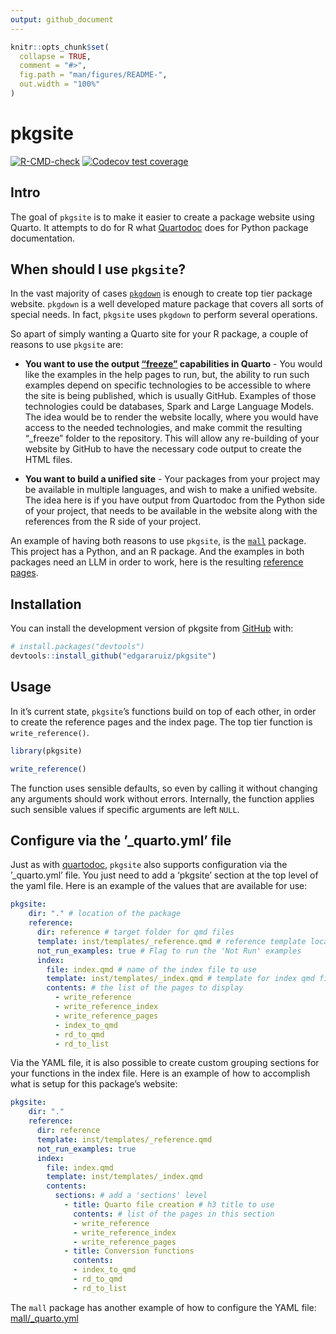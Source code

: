 ```yaml
---
output: github_document
---
```


<!-- README.md is generated from README.Rmd. Please edit that file -->

```r
knitr::opts_chunk$set(
  collapse = TRUE,
  comment = "#>",
  fig.path = "man/figures/README-",
  out.width = "100%"
)
```

# pkgsite

<!-- badges: start -->
[![R-CMD-check](https://github.com/edgararuiz/pkgsite/actions/workflows/R-CMD-check.yaml/badge.svg)](https://github.com/edgararuiz/pkgsite/actions/workflows/R-CMD-check.yaml)
[![Codecov test coverage](https://codecov.io/gh/edgararuiz/pkgsite/branch/main/graph/badge.svg)](https://app.codecov.io/gh/edgararuiz/pkgsite?branch=main)
<!-- badges: end -->

## Intro

The goal of `pkgsite` is to make it easier to create a package website using
Quarto. It attempts to do for R what 
[Quartodoc](https://machow.github.io/quartodoc/get-started/overview.html) does 
for Python package documentation. 

## When should I use `pkgsite`?

In the vast majority of cases [`pkgdown`](https://pkgdown.r-lib.org/index.html)
is enough to create top tier package website. `pkgdown` is a well developed
mature package that covers all sorts of special needs. In fact, `pkgsite` 
uses `pkgdown` to perform several operations.

So apart of simply wanting a Quarto site for your R package, a couple of reasons 
to use `pkgsite` are:

- **You want to use the output 
["freeze"](https://quarto.org/docs/projects/code-execution.html#freeze) 
capabilities in Quarto** - You would like  the examples in the help pages to
run, but, the ability to run such examples depend on specific technologies
to be accessible to where the site is being 
published, which is usually GitHub. Examples of those technologies could be
databases, Spark and Large Language Models. The idea would be to render the
website locally, where you would have access to the needed technologies, and
make commit the resulting "_freeze" folder to the repository. This will allow
any re-building of your website by GitHub to have the necessary code output to
create the HTML files.

- **You want to build a unified site** - Your packages from your project may be
available in multiple languages, and wish to make a unified website. The idea
here is if you have output from Quartodoc from the Python side of your project,
that needs to be available in the website along with the references from the
R side of your project. 

An example of having both reasons to use `pkgsite`, is the 
[`mall`](https://github.com/mlverse/mall) package. This project has a Python, and
an R package. And the examples in both packages need an LLM in order to work, 
here is the resulting [reference pages](https://mlverse.github.io/mall/reference/).

## Installation

You can install the development version of pkgsite from [GitHub](https://github.com/) with:

``` r
# install.packages("devtools")
devtools::install_github("edgararuiz/pkgsite")
```

## Usage

In it's current state, `pkgsite`'s functions build on top of each other, in 
order to create the reference pages and the index page. The top tier function
is `write_reference()`. 

```r
library(pkgsite)

write_reference()
```


The function uses sensible defaults, so even by calling it without changing any 
arguments should work without errors. Internally, the function applies such
sensible values if specific arguments are left `NULL`.

## Configure via the '_quarto.yml' file

Just as with [quartodoc](https://machow.github.io/quartodoc/get-started/overview.html#basic-use),
`pkgsite` also supports configuration via the '_quarto.yml' file. You just need
to add a 'pkgsite' section at the top level of the yaml file. Here is an example
of the values that are available for use:

```yaml
pkgsite: 
    dir: "." # location of the package
    reference:
      dir: reference # target folder for qmd files
      template: inst/templates/_reference.qmd # reference template location
      not_run_examples: true # Flag to run the 'Not Run' examples
      index:
        file: index.qmd # name of the index file to use
        template: inst/templates/_index.qmd # template for index qmd file
        contents: # the list of the pages to display
          - write_reference
          - write_reference_index
          - write_reference_pages
          - index_to_qmd
          - rd_to_qmd
          - rd_to_list        
```

Via the YAML file, it is also possible to create custom grouping sections for
your functions in the index file. Here is an example of how to accomplish what
is setup for this package's website:

```yaml
pkgsite: 
    dir: "."
    reference:
      dir: reference
      template: inst/templates/_reference.qmd
      not_run_examples: true
      index:
        file: index.qmd
        template: inst/templates/_index.qmd
        contents:
          sections: # add a 'sections' level
            - title: Quarto file creation # h3 title to use
              contents: # list of the pages in this section
              - write_reference
              - write_reference_index
              - write_reference_pages
            - title: Conversion functions
              contents:
              - index_to_qmd
              - rd_to_qmd
              - rd_to_list
```

The `mall` package has another example of how to configure the YAML file: 
[mall/_quarto.yml](https://github.com/mlverse/mall/blob/main/_quarto.yml#L67-L90)

